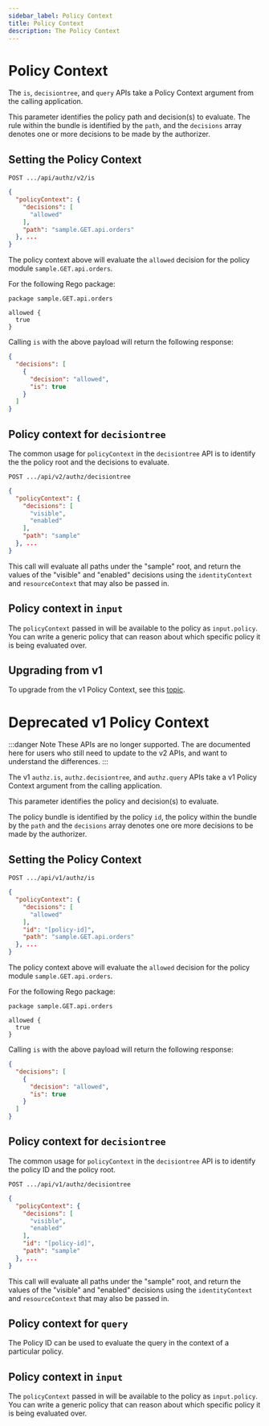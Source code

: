 ```yaml
---
sidebar_label: Policy Context
title: Policy Context
description: The Policy Context
---
```


# Policy Context

The `is`, `decisiontree`, and `query` APIs take a Policy Context argument from the calling application.

This parameter identifies the policy path and decision(s) to evaluate. The rule within the bundle is identified by the `path`, and the `decisions` array denotes one or more decisions to be made by the authorizer.

## Setting the Policy Context

`POST .../api/authz/v2/is`

```json
{
  "policyContext": {
    "decisions": [
      "allowed"
    ],
    "path": "sample.GET.api.orders"
  }, ...
}
```

The policy context above will evaluate the `allowed` decision for the policy module
`sample.GET.api.orders`.

For the following Rego package:

```rego
package sample.GET.api.orders

allowed {
  true
}
```

Calling `is` with the above payload will return the following response:

```json
{
  "decisions": [
    {
      "decision": "allowed",
      "is": true
    }
  ]
}
```

## Policy context for `decisiontree`

The common usage for `policyContext` in the `decisiontree` API is to identify the  the policy root and the decisions to evaluate.

`POST .../api/v2/authz/decisiontree`

```json
{
  "policyContext": {
    "decisions": [
      "visible",
      "enabled"
    ],
    "path": "sample"
  }, ...
}
```

This call will evaluate all paths under the "sample" root, and return the values of the "visible" and "enabled" decisions
using the `identityContext` and `resourceContext` that may also be passed in.

## Policy context in `input`

The `policyContext` passed in will be available to the policy as `input.policy`. You can write a generic policy
that can reason about which specific policy it is being evaluated over.

## Upgrading from v1

To upgrade from the v1 Policy Context, see this [topic](upgrading-from-v1).

# Deprecated v1 Policy Context

:::danger Note
These APIs are no longer supported. The are documented here for users who still need to update to the v2 APIs, and want to understand the differences.
:::

The v1 `authz.is`, `authz.decisiontree`, and `authz.query` APIs take a v1 Policy Context argument from the calling application.

This parameter identifies the policy and decision(s) to evaluate.

The policy bundle is identified by the policy `id`, the policy within the bundle by the `path` and the `decisions` array denotes one ore more decisions to be made by the authorizer.

## Setting the Policy Context

`POST .../api/v1/authz/is`

```json
{
  "policyContext": {
    "decisions": [
      "allowed"
    ],
    "id": "[policy-id]",
    "path": "sample.GET.api.orders"
  }, ...
}
```

The policy context above will evaluate the `allowed` decision for the policy module
`sample.GET.api.orders`.

For the following Rego package:

```rego
package sample.GET.api.orders

allowed {
  true
}
```

Calling `is` with the above payload will return the following response:

```json
{
  "decisions": [
    {
      "decision": "allowed",
      "is": true
    }
  ]
}
```

## Policy context for `decisiontree`

The common usage for `policyContext` in the `decisiontree` API is to identify the policy ID and the policy root.

`POST .../api/v1/authz/decisiontree`

```json
{
  "policyContext": {
    "decisions": [
      "visible",
      "enabled"
    ],
    "id": "[policy-id]",
    "path": "sample"
  }, ...
}
```

This call will evaluate all paths under the "sample" root, and return the values of the "visible" and "enabled" decisions
using the `identityContext` and `resourceContext` that may also be passed in.

## Policy context for `query`

The Policy ID can be used to evaluate the query in the context of a particular policy.

## Policy context in `input`

The `policyContext` passed in will be available to the policy as `input.policy`. You can write a generic policy
that can reason about which specific policy it is being evaluated over.
